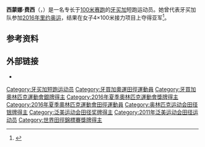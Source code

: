'''西蒙娜·费西'''（{{lang-en|Simone Facey}}，{{bd|1985年|5月7日||}}）是一名专长于[[100米赛跑|100米赛跑]]的[[牙买加|牙买加]]短跑运动员。她曾代表牙买加队参加[[2016年夏季奥林匹克运动会|2016年里约奥运]]，结果在女子4×100米接力项目上夺得亚军<ref>{{cite web|url=https://www.sports-reference.com/olympics/athletes/fa/simone-facey-1.html|title=Simone Facey|work=Sport Reference|accessdate=2020-09-09|archiveurl=https://web.archive.org/web/20200114090147/https://www.sports-reference.com/olympics/athletes/fa/simone-facey-1.html|archivedate=2020-01-14|dead-url=yes}}</ref>。

==参考资料==
{{reflist}}

==外部链接==
*{{iaaf name|id=182412}}
{{体育人物小作品}}
{{Authority control}}

{{DEFAULTSORT:Facey, Simone}}
[[Category:牙买加短跑运动员|Category:牙买加短跑运动员]]
[[Category:牙買加奧運田徑運動員|Category:牙買加奧運田徑運動員]]
[[Category:牙買加奧林匹克運動會銀牌得主|Category:牙買加奧林匹克運動會銀牌得主]]
[[Category:2016年夏季奧林匹克運動會獎牌得主|Category:2016年夏季奧林匹克運動會獎牌得主]]
[[Category:2016年夏季奧林匹克運動會田徑運動員|Category:2016年夏季奧林匹克運動會田徑運動員]]
[[Category:奥林匹克运动会田径银牌得主|Category:奥林匹克运动会田径银牌得主]]
[[Category:泛美运动会田径奖牌得主|Category:泛美运动会田径奖牌得主]]
[[Category:2011年泛美运动会田径运动员|Category:2011年泛美运动会田径运动员]]
[[Category:世界田徑錦標賽獎牌得主|Category:世界田徑錦標賽獎牌得主]]
